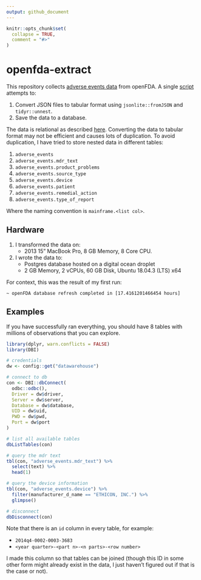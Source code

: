 ```yaml
---
output: github_document
---
```


<!-- README.md is generated from README.Rmd. Please edit that file -->

```r
knitr::opts_chunk$set(
  collapse = TRUE,
  comment = "#>"
)
```

# openfda-extract

<!-- badges: start -->
<!-- badges: end -->

This repository collects [adverse events data](https://open.fda.gov/apis/device/event/download/) from openFDA. A single [script](/data-raw/loop.R) attempts to:

1. Convert JSON files to tabular format using `jsonlite::fromJSON` and `tidyr::unnest`.
2. Save the data to a database.

The data is relational as described [here](https://opendata.stackexchange.com/a/2187). Converting the data to tabular format may not be efficient and causes lots of duplication. To avoid duplication, I have tried to store nested data in different tables:

1. `adverse_events`
2. `adverse_events.mdr_text`
3. `adverse_events.product_problems`
4. `adverse_events.source_type`
5. `adverse_events.device`
6. `adverse_events.patient`
7. `adverse_events.remedial_action`
8. `adverse_events.type_of_report`

Where the naming convention is `mainframe.<list col>`.

## Hardware

1. I transformed the data on:
    * 2013 15" MacBook Pro, 8 GB Memory, 8 Core CPU.
2. I wrote the data to:
    * Postgres database hosted on a digital ocean droplet
    * 2 GB Memory, 2 vCPUs, 60 GB Disk, Ubuntu 18.04.3 (LTS) x64
    
For context, this was the result of my first run:

```
~ openFDA database refresh completed in [17.4161201466454 hours]
```

## Examples

If you have successfully ran everything, you should have 8 tables with millions of observations that you can explore.

```r
library(dplyr, warn.conflicts = FALSE)
library(DBI)

# credentials
dw <- config::get("datawarehouse")

# connect to db
con <- DBI::dbConnect(
  odbc::odbc(),
  Driver = dw$driver,
  Server = dw$server,
  Database = dw$database,
  UID = dw$uid,
  PWD = dw$pwd,
  Port = dw$port
)

# list all available tables
dbListTables(con)

# query the mdr text
tbl(con, "adverse_events.mdr_text") %>% 
  select(text) %>% 
  head(1)

# query the device information
tbl(con, "adverse_events.device") %>% 
  filter(manufacturer_d_name == "ETHICON, INC.") %>% 
  glimpse()

# disconnect
dbDisconnect(con)
```

Note that there is an `id` column in every table, for example:

* `2014q4-0002-0003-3683`
* `<year quarter>-<part n>-<n parts>-<row number>`

I made this column so that tables can be joined (though this ID in some other form might already exist in the data, I just haven't figured out if that is the case or not).
